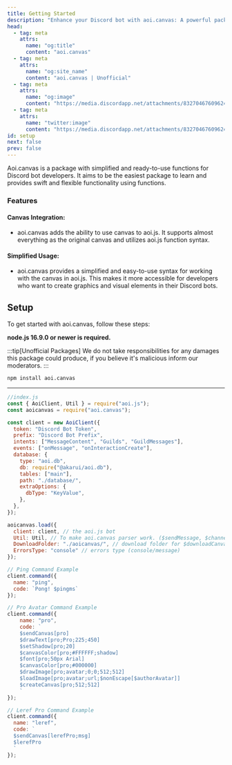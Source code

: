 ```yaml
---
title: Getting Started
description: "Enhance your Discord bot with aoi.canvas: A powerful package to bring canvas to your aoi.js projects!"
head:
  - tag: meta
    attrs:
      name: "og:title"
      content: "aoi.canvas"
  - tag: meta
    attrs:
      name: "og:site_name"
      content: "aoi.canvas | Unofficial"
  - tag: meta
    attrs:
      name: "og:image"
      content: "https://media.discordapp.net/attachments/832704676096245800/1149738393496989797/26_20230908190821.png"
  - tag: meta
    attrs:
      name: "twitter:image"
      content: "https://media.discordapp.net/attachments/832704676096245800/1149738393496989797/26_20230908190821.png"
id: setup
next: false
prev: false
---
```


Aoi.canvas is a package with simplified and ready-to-use functions for Discord bot developers. It aims to be the easiest package to learn and provides swift and flexible functionality using functions.

### Features

#### Canvas Integration:

- aoi.canvas adds the ability to use canvas to aoi.js. It supports almost everything as the original canvas and utilizes aoi.js function syntax.

#### Simplified Usage:

- aoi.canvas provides a simplified and easy-to-use syntax for working with the canvas in aoi.js. This makes it more accessible for developers who want to create graphics and visual elements in their Discord bots.

## Setup

To get started with aoi.canvas, follow these steps:

**node.js 16.9.0 or newer is required.**

:::tip[Unofficial Packages]
We do not take responsibilities for any damages this package could produce, if you believe it's malicious inform our moderators.
:::

```bash
npm install aoi.canvas
```

---

```js
//index.js
const { AoiClient, Util } = require("aoi.js");
const aoicanvas = require("aoi.canvas");

const client = new AoiClient({
  token: "Discord Bot Token",
  prefix: "Discord Bot Prefix",
  intents: ["MessageContent", "Guilds", "GuildMessages"],
  events: ["onMessage", "onInteractionCreate"],
  database: {
    type: "aoi.db",
    db: require("@akarui/aoi.db"),
    tables: ["main"],
    path: "./database/",
    extraOptions: {
      dbType: "KeyValue",
    },
  },
});

aoicanvas.load({
  client: client, // the aoi.js bot
  Util: Util, // To make aoi.canvas parser work. ($sendMessage, $channelSendMessage, $interactionReply, etc)
  DownloadFolder: "./aoicanvas/", // download folder for $downloadCanvas and $downloadGIF
  ErrorsType: "console" // errors type (console/message)
});

// Ping Command Example
client.command({
  name: "ping",
  code: `Pong! $pingms`
});

// Pro Avatar Command Example
client.command({
    name: "pro",
    code: `
    $sendCanvas[pro]
    $drawText[pro;Pro;225;450]
    $setShadow[pro;20]
    $canvasColor[pro;#FFFFFF;shadow]
    $font[pro;50px Arial]
    $canvasColor[pro;#000000]
    $drawImage[pro;avatar;0;0;512;512]
    $loadImage[pro;avatar;url;$nonEscape[$authorAvatar]]
    $createCanvas[pro;512;512]
    `
});

// Leref Pro Command Example
client.command({
  name: "leref",
  code: `
  $sendCanvas[lerefPro;msg]
  $lerefPro
  `
});
```